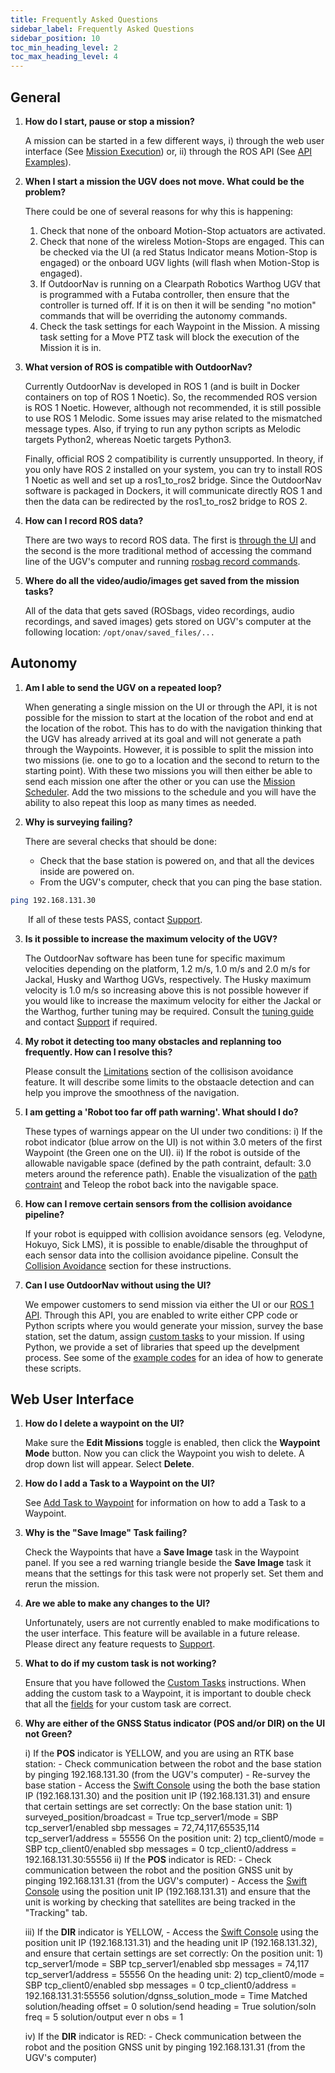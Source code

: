 ```yaml
---
title: Frequently Asked Questions
sidebar_label: Frequently Asked Questions
sidebar_position: 10
toc_min_heading_level: 2
toc_max_heading_level: 4
---
```


## General

1.  **How do I start, pause or stop a mission?**

    A mission can be started in a few different ways, i) through the web user interface (See [Mission Execution](./web_user_interface/ui_waypoint_mode.mdx#mission-execution)) or,
    ii) through the ROS API (See [API Examples](./api/api_examples/api_examples.mdx)).

2.  **When I start a mission the UGV does not move. What could be the
    problem?**

    There could be one of several reasons for why this is happening:

    1.  Check that none of the onboard Motion-Stop actuators are
        activated.
    2.  Check that none of the wireless Motion-Stops are engaged. This
        can be checked via the UI (a red Status Indicator means
        Motion-Stop is engaged) or the onboard UGV lights (will flash
        when Motion-Stop is engaged).
    3.  If OutdoorNav is running on a Clearpath Robotics Warthog UGV
        that is programmed with a Futaba controller, then ensure that
        the controller is turned off. If it is on then it will be
        sending "no motion" commands that will be overriding the
        autonomy commands.
    4.  Check the task settings for each Waypoint in the Mission.
        A missing task setting for a Move PTZ task will block the
        execution of the Mission it is in.

3.  **What version of ROS is compatible with OutdoorNav?**

    Currently OutdoorNav is developed in ROS 1 (and is built in Docker containers on top of ROS 1 Noetic).
    So, the recommended ROS version is ROS 1 Noetic. However, although not recommended, it is still
    possible to use ROS 1 Melodic. Some issues may arise related to the mismatched message types.
    Also, if trying to run any python scripts as Melodic targets Python2, whereas Noetic targets Python3.

    Finally, official ROS 2 compatibility is currently unsupported. In theory, if you only have ROS 2 installed
    on your system, you can try to install ROS 1 Noetic as well and set up a ros1_to_ros2 bridge. Since the
    OutdoorNav software is packaged in Dockers, it will communicate directly ROS 1 and then the data can be
    redirected by the ros1_to_ros2 bridge to ROS 2.

4.  **How can I record ROS data?**

    There are two ways to record ROS data. The first is [through the UI](./features/rosbag_recorder.mdx) and the
    second is the more traditional method of accessing the command line of the UGV's computer and running
    [rosbag record commands](http://wiki.ros.org/rosbag/Commandline).

5.  **Where do all the video/audio/images get saved from the mission tasks?**

    All of the data that gets saved (ROSbags, video recordings, audio recordings, and saved images) gets stored on
    UGV's computer at the following location: `/opt/onav/saved_files/...`

## Autonomy

1.  **Am I able to send the UGV on a repeated loop?**

    When generating a single mission on the UI or through the API, it is not possible for the
    mission to start at the location of the robot and end at the location of the robot. This has to do with
    the navigation thinking that the UGV has already arrived at its goal and will not generate a path through
    the Waypoints. However, it is possible to split the mission into two missions (ie. one to go to a
    location and the second to return to the starting point). With these two missions you will then either be
    able to send each mission one after the other or you can use the [Mission Scheduler](./features/mission_scheduler.mdx).
    Add the two missions to the schedule and you will have the ability to also repeat this loop as many times as needed.

2.  **Why is surveying failing?**

    There are several checks that should be done:

    - Check that the base station is powered on, and that all the devices inside are powered on.
    - From the UGV's computer, check that you can ping the base station.

```bash
ping 192.168.131.30
```

&emsp;&emsp;If all of these tests PASS, contact [Support](./support.mdx).

3.  **Is it possible to increase the maximum velocity of the UGV?**

    The OutdoorNav software has been tune for specific maximum velocities depending on the platform,
    1.2 m/s, 1.0 m/s and 2.0 m/s for Jackal, Husky and Warthog UGVs, respectively. The Husky maximum velocity
    is 1.0 m/s so increasing above this is not possible however if you would like to increase the maximum
    velocity for either the Jackal or the Warthog, further tuning may be required. Consult the
    [tuning guide](./customized_tuning/tuning_instructions/differential_drive_dynamics.mdx) and contact
    [Support](./support.mdx) if required.

4.  **My robot it detecting too many obstacles and replanning too frequently. How can I resolve this?**

    Please consult the [Limitations](./features/collision_avoidance.mdx#limitations) section of the collisison
    avoidance feature. It will describe some limits to the obstaacle detection and can help you improve the
    smoothness of the navigation.

5.  **I am getting a 'Robot too far off path warning'. What should I do?**

    These types of warnings appear on the UI under two conditions:
    i) If the robot indicator (blue arrow on the UI) is not within 3.0 meters of the first Waypoint (the Green one on the UI).
    ii) If the robot is outside of the allowable navigable space (defined by the path contraint, default: 3.0 meters around the reference path).
    Enable the visualization of the [path contraint](./web_user_interface/ui_waypoint_mode.mdx#constrained_path) and Teleop the robot back into the
    navigable space.

6.  **How can I remove certain sensors from the collision avoidance pipeline?**

    If your robot is equipped with collision avoidance sensors (eg. Velodyne, Hokuyo, Sick LMS), it is
    possible to enable/disable the throughput of each sensor data into the collision avoidance pipeline.
    Consult the [Collision Avoidance](./features/collision_avoidance.mdx) section for these instructions.

7.  **Can I use OutdoorNav without using the UI?**

    We empower customers to send mission via either the UI or our [ROS 1 API](./api/api_overview.mdx). Through this
    API, you are enabled to write either CPP code or Python scripts where you would generate your mission, survey the base station,
    set the datum, assign [custom tasks](./features/custom_tasks.mdx) to your mission. If using Python, we provide a set of libraries that
    speed up the develpment process. See some of the [example codes](./api/api_examples/api_examples.mdx) for an idea of how to generate these scripts.

## Web User Interface

1.  **How do I delete a waypoint on the UI?**

    Make sure the **Edit Missions** toggle is enabled, then click the
    **Waypoint Mode** button. Now you can click the Waypoint you wish to
    delete. A drop down list will appear. Select **Delete**.

2.  **How do I add a Task to a Waypoint on the UI?**

    See [Add Task to Waypoint](./web_user_interface/ui_waypoint_mode.mdx#add-task) for information on how
    to add a Task to a Waypoint.

3.  **Why is the "Save Image" Task failing?**

    Check the Waypoints that have a **Save Image** task in the Waypoint panel.
    If you see a red warning triangle beside the **Save Image** task it means
    that the settings for this task were not properly set. Set them and rerun
    the mission.

4.  **Are we able to make any changes to the UI?**

    Unfortunately, users are not currently enabled to make modifications to the user interface.
    This feature will be available in a future release. Please direct any feature requests to [Support](./support.mdx).

5.  **What to do if my custom task is not working?**

    Ensure that you have followed the [Custom Tasks](./features/custom_tasks.mdx) instructions. When adding the
    custom task to a Waypoint, it is important to double check that all the [fields](./web_user_interface/ui_waypoint_mode.mdx#add-task)
    for your custom task are correct.

6.  **Why are either of the GNSS Status indicator (POS and/or DIR) on the UI not Green?**

    i) If the **POS** indicator is YELLOW, and you are using an RTK base station: - Check communication between the robot and the base station by pinging 192.168.131.30 (from the UGV's computer) - Re-survey the base station - Access the [Swift Console](https://support.swiftnav.com/support/solutions/articles/44001391679-swift-console) using
    the both the base station IP (192.168.131.30) and the position unit IP (192.168.131.31) and ensure that certain
    settings are set correctly:
    On the base station unit: 1) surveyed_position/broadcast = True
    tcp_server1/mode = SBP
    tcp_server1/enabled sbp messages = 72,74,117,65535,114
    tcp_server1/address = 55556
    On the position unit: 2) tcp_client0/mode = SBP
    tcp_client0/enabled sbp messages = 0
    tcp_client0/address = 192.168.131.30:55556
    ii) If the **POS** indicator is RED: - Check communication between the robot and the position GNSS unit by pinging 192.168.131.31 (from the UGV's computer) - Access the [Swift Console](https://support.swiftnav.com/support/solutions/articles/44001391679-swift-console) using
    the position unit IP (192.168.131.31) and ensure that the unit is working by checking that satellites are being
    tracked in the "Tracking" tab.

    iii) If the **DIR** indicator is YELLOW, - Access the [Swift Console](https://support.swiftnav.com/support/solutions/articles/44001391679-swift-console) using
    the position unit IP (192.168.131.31) and the heading unit IP (192.168.131.32), and ensure that certain
    settings are set correctly:
    On the position unit: 1) tcp_server1/mode = SBP
    tcp_server1/enabled sbp messages = 74,117
    tcp_server1/address = 55556
    On the heading unit: 2) tcp_client0/mode = SBP
    tcp_client0/enabled sbp messages = 0
    tcp_client0/address = 192.168.131.31:55556
    solution/dgnss_solution_mode = Time Matched
    solution/heading offset = 0
    solution/send heading = True
    solution/soln freq = 5
    solution/output ever n obs = 1

    iv) If the **DIR** indicator is RED: - Check communication between the robot and the position GNSS unit by pinging 192.168.131.31 (from the UGV's computer)
